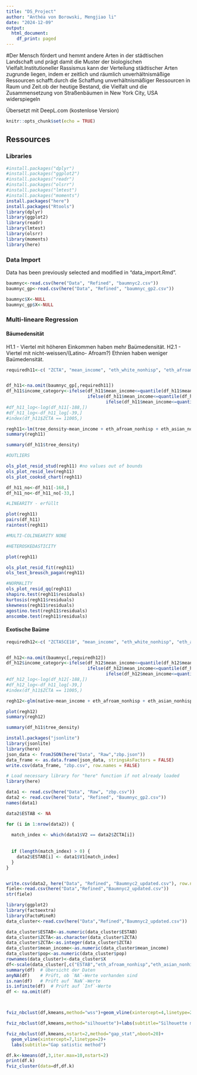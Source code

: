 ```yaml
---
title: "DS_Project"
author: "Anthéa von Borowski, Mengjiao li"
date: "2024-12-09"
output:
  html_document:
    df_print: paged
---
```

#Der Mensch fördert und hemmt andere Arten in der städtischen Landschaft und prägt damit die Muster der biologischen Vielfalt.Institutioneller Rassismus kann der Verteilung städtischer Arten zugrunde liegen, indem er zeitlich und räumlich unverhältnismäßige Ressourcen schafft.durch die Schaffung unverhältnismäßiger Ressourcen in Raum und Zeit.ob der heutige Bestand, die Vielfalt und die Zusammensetzung von Straßenbäumen in New York City, USA widerspiegeln

Übersetzt mit DeepL.com (kostenlose Version)
```r
knitr::opts_chunk$set(echo = TRUE)
```

## Ressources

### Libraries

```r
#install.packages("dplyr")
#install.packages("ggplot2")
#install.packages("readr")
#install.packages("olsrr")
#install.packages("lmtest")
#install.packages("moments")
install.packages("here")
install.packages("Rtools")
library(dplyr)
library(ggplot2)
library(readr)
library(lmtest)
library(olsrr)
library(moments)
library(here)
```

### Data Import

Data has been previously selected and modified in "data_import.Rmd".

```r

baumnyc<-read.csv(here("Data", "Refined", "baumnyc2.csv"))
baumnyc_gp<-read.csv(here("Data", "Refined", "baumnyc_gp2.csv"))

baumnyc$X<-NULL
baumnyc_gp$X<-NULL
```


### Multi-lineare Regression

#### Bäumedensität

H1.1 - Viertel mit höheren Einkommen haben mehr Baümedensität.
H2.1 - Viertel mit nicht-weissen/(Latino- Afroam?) Ethnien haben weniger Baümedensität.

```r

requiredh11<-c( "ZCTA", "mean_income", "eth_white_nonhisp", "eth_afroam_nonhisp", "eth_asian_nonhisp", "eth_hisp", "eth_other", "pop_density", "tree_density")


df_h11<-na.omit(baumnyc_gp[,requiredh11])
df_h11$income_category<-ifelse(df_h11$mean_income<=quantile(df_h11$mean_income, 0.25), 1, 
                               ifelse(df_h11$mean_income<=quantile(df_h11$mean_income, 0.5), 2,
                                      ifelse(df_h11$mean_income<=quantile(df_h11$mean_income, 0.75), 3, 4)))
#df_h11_log<-log(df_h11[-188,])
#df_h11_log<-df_h11_log[-39,]
#index(df_h11$ZCTA == 11005,)

regh11<-lm(tree_density~mean_income + eth_afroam_nonhisp + eth_asian_nonhisp + eth_hisp + eth_other + pop_density, df_h11)
summary(regh11)

summary(df_h11$tree_density)

``` 


```r

#OUTLIERS

ols_plot_resid_stud(regh11) #no values out of bounds
ols_plot_resid_lev(regh11)
ols_plot_cooksd_chart(regh11)

df_h11_no<-df_h11[-168,]
df_h11_no<-df_h11_no[-33,]

#LINEARITY - erfüllt 

plot(regh11)
pairs(df_h11)
raintest(regh11)

#MULTI-COLINEARITY NONE

#HETEROSKEDASTICITY

plot(regh11)

ols_plot_resid_fit(regh11)
ols_test_breusch_pagan(regh11)

#NORMALITY
ols_plot_resid_qq(regh11)
shapiro.test(regh11$residuals)
kurtosis(regh11$residuals)
skewness(regh11$residuals)
agostino.test(regh11$residuals)
anscombe.test(regh11$residuals)
```

#### Exotische Baüme

```r

requiredh12<-c( "ZCTA5CE10", "mean_income", "eth_white_nonhisp", "eth_afroam_nonhisp", "eth_asian_nonhisp", "eth_hisp", "eth_other", "pop_density", "native")


df_h12<-na.omit(baumnyc[,requiredh12])
df_h12$income_category<-ifelse(df_h12$mean_income<=quantile(df_h12$mean_income, 0.25), 1, 
                               ifelse(df_h12$mean_income<=quantile(df_h12$mean_income, 0.5), 2,
                                      ifelse(df_h12$mean_income<=quantile(df_h12$mean_income, 0.75), 3, 4)))
#df_h12_log<-log(df_h12[-188,])
#df_h12_log<-df_h11_log[-39,]
#index(df_h11$ZCTA == 11005,)

regh12<-glm(native~mean_income + eth_afroam_nonhisp + eth_asian_nonhisp + eth_hisp + eth_other + pop_density, df_h12, family="binomial")

plot(regh12)
summary(regh12)

summary(df_h11$tree_density)

``` 

```r

install.packages("jsonlite")
library(jsonlite)
library(here)
json_data <- fromJSON(here("Data", "Raw","zbp.json"))
data_frame <- as.data.frame(json_data, stringsAsFactors = FALSE)
write.csv(data_frame, "zbp.csv", row.names = FALSE)

# Load necessary library for "here" function if not already loaded
library(here)

data1 <- read.csv(here("Data", "Raw", "zbp.csv"))
data2 <- read.csv(here("Data", "Refined", "Baumnyc_gp2.csv"))
names(data1)

data2$ESTAB <- NA

for (i in 1:nrow(data2)) {
  
  match_index <- which(data1$V2 == data2$ZCTA[i])
  
  
  if (length(match_index) > 0) {
    data2$ESTAB[i] <- data1$V1[match_index]
  }
}


write.csv(data2, here("Data", "Refined", "Baumnyc2_updated.csv"), row.names = FALSE)
fiele<-read.csv(here("Data","Refined","Baumnyc2_updated.csv"))
str(fiele)

```

``` r
library(ggplot2)
library(factoextra)
library(FactoMineR)
data_cluster<-read.csv(here("Data","Refined","Baumnyc2_updated.csv"))

data_cluster$ESTAB<-as.numeric(data_cluster$ESTAB)
data_cluster$ZCTA<-as.character(data_cluster$ZCTA)
data_cluster$ZCTA<-as.integer(data_cluster$ZCTA)
data_cluster$mean_income<-as.numeric(data_cluster$mean_income)
data_cluster$pop<-as.numeric(data_cluster$pop)
rownames(data_cluster)<-data_cluster$X
df<-scale(data_cluster[,c("ESTAB","eth_afroam_nonhisp","eth_asian_nonhisp","eth_hisp","eth_other","pop_density","tree_density","mean_income","surface","mean_native","mean_condition")])
summary(df)  # Übersicht der Daten
anyNA(df)    # Prüft, ob `NA`-Werte vorhanden sind
is.nan(df)   # Prüft auf `NaN`-Werte
is.infinite(df)  # Prüft auf `Inf`-Werte
df <- na.omit(df)



fviz_nbclust(df,kmeans,method="wss")+geom_vline(xintercept=4,linetype=2)+labs(title="Elbow methode")
```
```r
fviz_nbclust(df,kmeans,method="silhouette")+labs(subtitle="Silhouette method")
```
```r
fviz_nbclust(df,kmeans,nstart=2,method="gap_stat",nboot=20)+
  geom_vline(xintercept=7,linetype=2)+
  labs(subtitle="Gap satistic method")
```

```r
df.k<-kmeans(df,3,iter.max=10,nstart=2)
print(df.k)
fviz_cluster(data=df,df.k)
```
